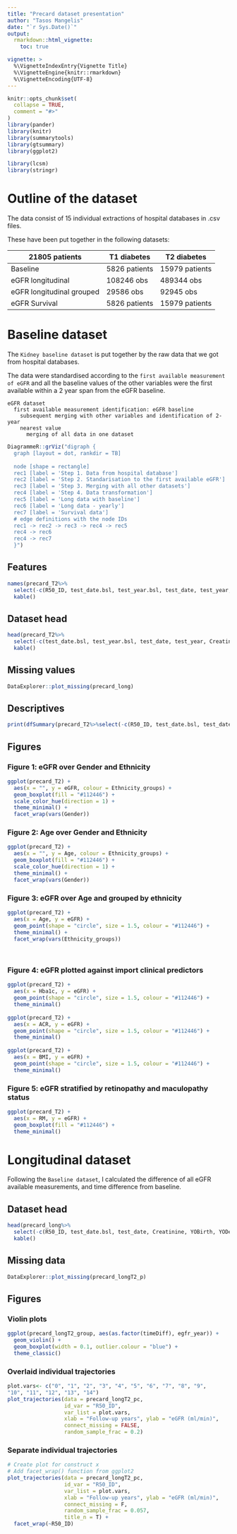 ```yaml
---
title: "Precard dataset presentation"
author: "Tasos Mangelis"
date: "`r Sys.Date()`"
output: 
  rmarkdown::html_vignette:
    toc: true

vignette: >
  %\VignetteIndexEntry{Vignette Title}
  %\VignetteEngine{knitr::rmarkdown}
  %\VignetteEncoding{UTF-8}
---
```


```r
knitr::opts_chunk$set(
  collapse = TRUE,
  comment = "#>"
)
library(pander)
library(knitr)
library(summarytools)
library(gtsummary)
library(ggplot2)

library(lcsm)
library(stringr)
```

# Outline of the dataset

The data consist of 15 individual extractions of hospital databases in .csv files.

These have been put together in the following datasets:

| 21805 patients            | T1 diabetes   | T2 diabetes    |
|---------------------------|---------------|----------------|
| Baseline                  | 5826 patients | 15979 patients |
| eGFR longitudinal         | 108246 obs    | 489344 obs     |
| eGFR longitudinal grouped | 29586 obs     | 92945 obs      |
| eGFR Survival             | 5826 patients | 15979 patients |

# Baseline dataset

The `Kidney baseline dataset` is put together by the raw data that we got from hospital databases.

The data were standardised according to the `first available measurement of eGFR` and all the baseline values of the other variables were the first available within a 2 year span from the eGFR baseline.

    eGFR dataset 
      first available measurement identification: eGFR baseline
        subsequent merging with other variables and identification of 2-year
        nearest value
          merging of all data in one dataset

```r

DiagrammeR::grViz("digraph {
  graph [layout = dot, rankdir = TB]
  
  node [shape = rectangle]        
  rec1 [label = 'Step 1. Data from hospital database']
  rec2 [label = 'Step 2. Standarisation to the first available eGFR']
  rec3 [label = 'Step 3. Merging with all other datasets']
  rec4 [label = 'Step 4. Data transformation']
  rec5 [label = 'Long data with baseline']
  rec6 [label = 'Long data - yearly']
  rec7 [label = 'Survival data']
  # edge definitions with the node IDs
  rec1 -> rec2 -> rec3 -> rec4 -> rec5 
  rec4 -> rec6
  rec4 -> rec7
  }")

```

## Features

```r
names(precard_T2%>%
  select(-c(R50_ID, test_date.bsl, test_year.bsl, test_date, test_year, Creatinine, YOBirth, YODeath, DM_TYPE_ID)))%>%
  kable()
```

## Dataset head

```r
head(precard_T2%>%
  select(-c(test_date.bsl, test_year.bsl, test_date, test_year, Creatinine, YOBirth, YODeath, DM_TYPE_ID)), n = 10)%>%
  kable()

```

## Missing values

```r
DataExplorer::plot_missing(precard_long)

```

## Descriptives

```r
print(dfSummary(precard_T2%>%select(-c(R50_ID, test_date.bsl, test_date, DM_TYPE_ID, DIAGNOSIS_YEAR, YOBirth, YODeath))), method = "render")
```

## Figures

### Figure 1: eGFR over Gender and Ethnicity

```r
ggplot(precard_T2) +
  aes(x = "", y = eGFR, colour = Ethnicity_groups) +
  geom_boxplot(fill = "#112446") +
  scale_color_hue(direction = 1) +
  theme_minimal() +
  facet_wrap(vars(Gender))
```

### Figure 2: Age over Gender and Ethnicity

```r
ggplot(precard_T2) +
  aes(x = "", y = Age, colour = Ethnicity_groups) +
  geom_boxplot(fill = "#112446") +
  scale_color_hue(direction = 1) +
  theme_minimal() +
  facet_wrap(vars(Gender))
```

### Figure 3: eGFR over Age and grouped by ethnicity

```r
  
ggplot(precard_T2) +
  aes(x = Age, y = eGFR) +
  geom_point(shape = "circle", size = 1.5, colour = "#112446") +
  theme_minimal() +
  facet_wrap(vars(Ethnicity_groups))
  
  

```

### Figure 4: eGFR plotted against import clinical predictors

```r
ggplot(precard_T2) +
  aes(x = Hba1c, y = eGFR) +
  geom_point(shape = "circle", size = 1.5, colour = "#112446") +
  theme_minimal()
  
ggplot(precard_T2) +
  aes(x = ACR, y = eGFR) +
  geom_point(shape = "circle", size = 1.5, colour = "#112446") +
  theme_minimal()
  
ggplot(precard_T2) +
  aes(x = BMI, y = eGFR) +
  geom_point(shape = "circle", size = 1.5, colour = "#112446") +
  theme_minimal()


```

### Figure 5: eGFR stratified by retinopathy and maculopathy status

```r
ggplot(precard_T2) +
  aes(x = RM, y = eGFR) +
  geom_boxplot(fill = "#112446") +
  theme_minimal()

```

# Longitudinal dataset

Following the `Baseline dataset`, I calculated the difference of all eGFR available measurements, and time difference from baseline.

## Dataset head

```r
head(precard_long%>%
  select(-c(R50_ID, test_date.bsl, test_date, Creatinine, YOBirth, YODeath, DM_TYPE_ID)), n = 10)%>%
  kable()

```

## Missing data

```r

DataExplorer::plot_missing(precard_longT2_p)

```

## Figures

### Violin plots

```r

ggplot(precard_longT2_group, aes(as.factor(timeDiff), egfr_year)) +
  geom_violin() +
  geom_boxplot(width = 0.1, outlier.colour = "blue") +
  theme_classic()

```

### Overlaid individual trajectories

```r
plot.vars<- c("0", "1", "2", "3", "4", "5", "6", "7", "8", "9", 
"10", "11", "12", "13", "14")
plot_trajectories(data = precard_longT2_pc,
                  id_var = "R50_ID", 
                  var_list = plot.vars,
                  xlab = "Follow-up years", ylab = "eGFR (ml/min)",
                  connect_missing = FALSE, 
                  random_sample_frac = 0.2)

```

### Separate individual trajectories

```r
# Create plot for construct x
# Add facet_wrap() function from ggplot2
plot_trajectories(data = precard_longT2_pc,
                  id_var = "R50_ID", 
                  var_list = plot.vars,
                  xlab = "Follow-up years", ylab = "eGFR (ml/min)",
                  connect_missing = F, 
                  random_sample_frac = 0.057, 
                  title_n = T) +
  facet_wrap(~R50_ID)
```
